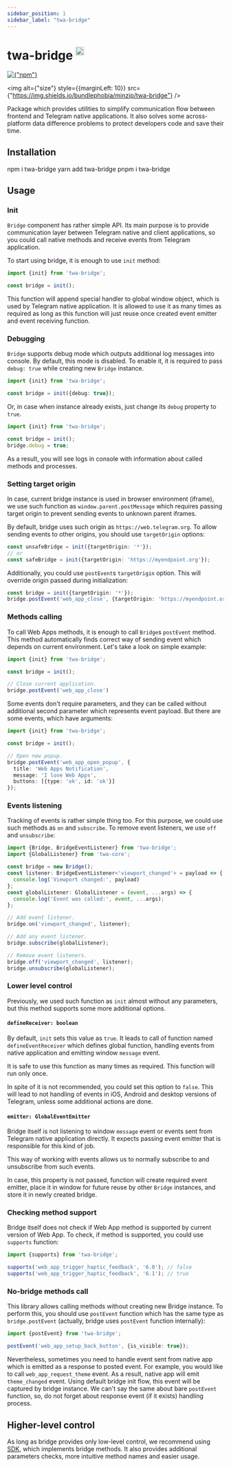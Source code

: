 ```yaml
---
sidebar_position: 1
sidebar_label: "twa-bridge"
---
```


# twa-bridge <sup><img src="https://static.npmjs.com/255a118f56f5346b97e56325a1217a16.svg" alt="ts" width="20"/></sup>

<div style={{marginBottom: 10}}>
  <a href={"https://npmjs.com/package/twa-bridge"}>
    <img alt={"npm"} src={"https://img.shields.io/npm/v/twa-bridge?logo=npm"}/>
  </a>

  <img
    alt={"size"}
    style={{marginLeft: 10}}
    src={"https://img.shields.io/bundlephobia/minzip/twa-bridge"}
  />
</div>

Package which provides utilities to simplify communication flow between
frontend and Telegram native applications. It also solves some across-platform
data difference problems to protect developers code and save their time.

## Installation


<Tabs>
  <TabItem value="npm" label="npm" default>
    <CodeBlock language={"bash"}>
      npm i twa-bridge
    </CodeBlock>
  </TabItem>
  <TabItem value="yarn" label="yarn">
    <CodeBlock language={"bash"}>
      yarn add twa-bridge
    </CodeBlock>
  </TabItem>
  <TabItem value="pnpm" label="pnpm">
    <CodeBlock language={"bash"}>
      pnpm i twa-bridge
    </CodeBlock>
  </TabItem>
</Tabs>

## Usage

### Init

`Bridge` component has rather simple API. Its main purpose is to provide
communication layer between Telegram native and client applications, so you
could call native methods and receive events from Telegram application.

To start using bridge, it is enough to use `init` method:

```typescript
import {init} from 'twa-bridge';

const bridge = init();
```

This function will append special handler to global window object, which is
used by Telegram native application. It is allowed to use it as many times
as required as long as this function will just reuse once created event emitter
and event receiving function.

### Debugging

`Bridge` supports debug mode which outputs additional log messages into console.
By default, this mode is disabled. To enable it, it is required to pass
`debug: true` while creating new `Bridge` instance.

```typescript
import {init} from 'twa-bridge';

const bridge = init({debug: true});
```

Or, in case when instance already exists, just change its `debug` property
to `true`.

```typescript
import {init} from 'twa-bridge';

const bridge = init();
bridge.debug = true;
```

As a result, you will see logs in console with information about called
methods and processes.

### Setting target origin

In case, current bridge instance is used in browser environment (iframe),
we use such function as `window.parent.postMessage` which requires passing
target origin to prevent sending events to unknown parent iframes.

By default, bridge uses such origin as `https://web.telegram.org`. To allow
sending events to other origins, you should use `targetOrigin` options:

```typescript
const unsafeBridge = init({targetOrigin: '*'});
// or
const safeBridge = init({targetOrigin: 'https://myendpoint.org'});
```

Additionally, you could use `postEvent`s `targetOrigin` option. This will
override origin passed during initialization:

```typescript
const bridge = init({targetOrigin: '*'});
bridge.postEvent('web_app_close', {targetOrigin: 'https://myendpoint.org'})
```

### Methods calling

To call Web Apps methods, it is enough to call `Bridge`s `postEvent` method.
This method automatically finds correct way of sending event which depends
on current environment. Let's take a look on simple example:

```typescript
import {init} from 'twa-bridge';

const bridge = init();

// Close current application.
bridge.postEvent('web_app_close')
```

Some events don't require parameters, and they can be called without additional
second parameter which represents event payload. But there are some events,
which have arguments:

```typescript
import {init} from 'twa-bridge';

const bridge = init();

// Open new popup.
bridge.postEvent('web_app_open_popup', {
  title: 'Web Apps Notification',
  message: 'I love Web Apps',
  buttons: [{type: 'ok', id: 'ok'}]
});
```

### Events listening

Tracking of events is rather simple thing too. For this purpose, we could
use such methods as `on` and `subscribe`. To remove event listeners, we
use `off` and `unsubscribe`:

```typescript
import {Bridge, BridgeEventListener} from 'twa-bridge';
import {GlobalListener} from 'twa-core';

const bridge = new Bridge();
const listener: BridgeEventListener<'viewport_changed'> = payload => {
  console.log('Viewport changed:', payload)
};
const globalListener: GlobalListener = (event, ...args) => {
  console.log('Event was called:', event, ...args);
};

// Add event listener.
bridge.on('viewport_changed', listener);

// Add any event listener.
bridge.subscribe(globalListener);

// Remove event listeners.
bridge.off('viewport_changed', listener);
bridge.unsubscribe(globalListener);
```

### Lower level control

Previously, we used such function as `init` almost without any parameters,
but this method supports some more additional options.

#### `defineReceiver: boolean`

By default, `init` sets this value as `true`. It leads to call of function
named `defineEventReceiver` which defines global function, handling events
from native application and emitting window `message` event.

It is safe to use this function as many times as required. This function
will run only once.

In spite of it is not recommended, you could set this option to `false`.
This will lead to not handling of events in iOS, Android and desktop
versions of Telegram, unless some additional actions are done.

#### `emitter: GlobalEventEmitter`

Bridge itself is not listening to window `message` event or events sent
from Telegram native application directly. It expects passing event emitter
that is responsible for this kind of job.

This way of working with events allows us to normally subscribe to and
unsubscribe from such events.

In case, this property is not passed, function will create required event
emitter, place it in window for future reuse by other `Bridge` instances,
and store it in newly created bridge.

### Checking method support

Bridge itself does not check if Web App method is supported by current
version of Web App. To check, if method is supported, you could use `supports`
function:

```typescript
import {supports} from 'twa-bridge';

supports('web_app_trigger_haptic_feedback', '6.0'); // false
supports('web_app_trigger_haptic_feedback', '6.1'); // true
```

### No-bridge methods call

This library allows calling methods without creating new Bridge instance. To
perform this, you should use `postEvent` function which has the same
type as `bridge.postEvent` (actually, bridge uses `postEvent` function
internally):

```typescript
import {postEvent} from 'twa-bridge';

postEvent('web_app_setup_back_button', {is_visible: true});
```

Nevertheless, sometimes you need to handle event sent from native app which is
emitted as a response to posted event. For example, you would like to
call `web_app_request_theme` event. As a result, native app will emit
`theme_changed` event. Using default bridge init flow, this event will
be captured by bridge instance. We can't say the same about bare `postEvent` function,
so, do not forget about response event (if it exists) handling process.

## Higher-level control

As long as bridge provides only low-level control, we recommend using
[SDK](./twa-sdk/general-info), which
implements bridge methods. It also provides additional parameters checks, more
intuitive method names and easier usage.